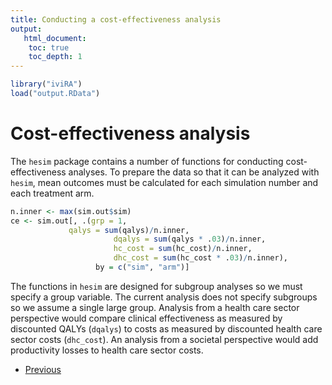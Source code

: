 ```yaml
---
title: Conducting a cost-effectiveness analysis
output: 
   html_document:
    toc: true
    toc_depth: 1
---
```


```r
library("iviRA")
load("output.RData")
```

# Cost-effectiveness analysis
The `hesim` package contains a number of functions for conducting cost-effectiveness analyses. To prepare the data so that it can be analyzed with `hesim`, mean outcomes must be calculated for each simulation number and each treatment arm.

```r
n.inner <- max(sim.out$sim)
ce <- sim.out[, .(grp = 1,
             qalys = sum(qalys)/n.inner,
                       dqalys = sum(qalys * .03)/n.inner,
                       hc_cost = sum(hc_cost)/n.inner,
                       dhc_cost = sum(hc_cost * .03)/n.inner),
                   by = c("sim", "arm")]
```

The functions in `hesim` are designed for subgroup analyses so we must specify a group variable. The current analysis does not specify subgroups so we assume a single large group. Analysis from a health care sector perspective would compare clinical effectiveness as measured by discounted QALYs (`dqalys`) to costs as measured by discounted health care sector costs (`dhc_cost`). An analysis from a societal perspective would add productivity losses to health care sector costs. 

<div>
<ul class="pager">
  <li class="previous"><a href="06-costs.html">Previous</a></li>
</ul>
</div>
